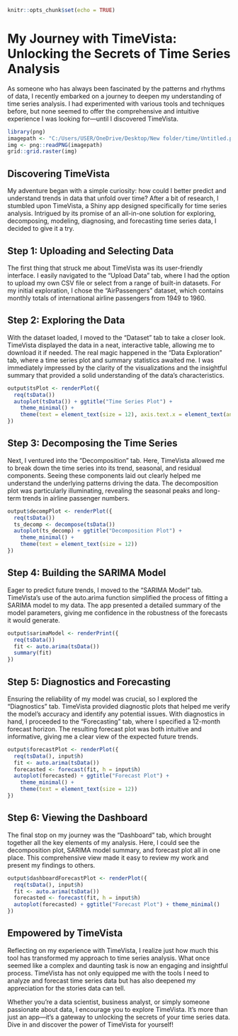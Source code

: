 ```r
knitr::opts_chunk$set(echo = TRUE)
```

# My Journey with TimeVista: Unlocking the Secrets of Time Series Analysis

As someone who has always been fascinated by the patterns and rhythms of data, I recently embarked on a journey to deepen my understanding of time series analysis. I had experimented with various tools and techniques before, but none seemed to offer the comprehensive and intuitive experience I was looking for—until I discovered TimeVista.

```r
library(png)
imagepath <- "C:/Users/USER/OneDrive/Desktop/New folder/time/Untitled.png"
img <- png::readPNG(imagepath)
grid::grid.raster(img)
```


## Discovering TimeVista
My adventure began with a simple curiosity: how could I better predict and understand trends in data that unfold over time? After a bit of research, I stumbled upon TimeVista, a Shiny app designed specifically for time series analysis. Intrigued by its promise of an all-in-one solution for exploring, decomposing, modeling, diagnosing, and forecasting time series data, I decided to give it a try.

## Step 1: Uploading and Selecting Data
The first thing that struck me about TimeVista was its user-friendly interface. I easily navigated to the "Upload Data" tab, where I had the option to upload my own CSV file or select from a range of built-in datasets. For my initial exploration, I chose the "AirPassengers" dataset, which contains monthly totals of international airline passengers from 1949 to 1960.

## Step 2: Exploring the Data
With the dataset loaded, I moved to the "Dataset" tab to take a closer look. TimeVista displayed the data in a neat, interactive table, allowing me to download it if needed. The real magic happened in the "Data Exploration" tab, where a time series plot and summary statistics awaited me. I was immediately impressed by the clarity of the visualizations and the insightful summary that provided a solid understanding of the data's characteristics.

```r
output$tsPlot <- renderPlot({
  req(tsData())
  autoplot(tsData()) + ggtitle("Time Series Plot") +
    theme_minimal() +
    theme(text = element_text(size = 12), axis.text.x = element_text(angle = 45, hjust = 1))
})

```

## Step 3: Decomposing the Time Series
Next, I ventured into the "Decomposition" tab. Here, TimeVista allowed me to break down the time series into its trend, seasonal, and residual components. Seeing these components laid out clearly helped me understand the underlying patterns driving the data. The decomposition plot was particularly illuminating, revealing the seasonal peaks and long-term trends in airline passenger numbers.

```r
output$decompPlot <- renderPlot({
  req(tsData())
  ts_decomp <- decompose(tsData())
  autoplot(ts_decomp) + ggtitle("Decomposition Plot") +
    theme_minimal() +
    theme(text = element_text(size = 12))
})

```

## Step 4: Building the SARIMA Model
Eager to predict future trends, I moved to the "SARIMA Model" tab. TimeVista's use of the auto.arima function simplified the process of fitting a SARIMA model to my data. The app presented a detailed summary of the model parameters, giving me confidence in the robustness of the forecasts it would generate.

```r
output$sarimaModel <- renderPrint({
  req(tsData())
  fit <- auto.arima(tsData())
  summary(fit)
})

```

## Step 5: Diagnostics and Forecasting
Ensuring the reliability of my model was crucial, so I explored the "Diagnostics" tab. TimeVista provided diagnostic plots that helped me verify the model's accuracy and identify any potential issues. With diagnostics in hand, I proceeded to the "Forecasting" tab, where I specified a 12-month forecast horizon. The resulting forecast plot was both intuitive and informative, giving me a clear view of the expected future trends.

```r
output$forecastPlot <- renderPlot({
  req(tsData(), input$h)
  fit <- auto.arima(tsData())
  forecasted <- forecast(fit, h = input$h)
  autoplot(forecasted) + ggtitle("Forecast Plot") +
    theme_minimal() +
    theme(text = element_text(size = 12))
})

```

## Step 6: Viewing the Dashboard
The final stop on my journey was the "Dashboard" tab, which brought together all the key elements of my analysis. Here, I could see the decomposition plot, SARIMA model summary, and forecast plot all in one place. This comprehensive view made it easy to review my work and present my findings to others.

```r
output$dashboardForecastPlot <- renderPlot({
  req(tsData(), input$h)
  fit <- auto.arima(tsData())
  forecasted <- forecast(fit, h = input$h)
  autoplot(forecasted) + ggtitle("Forecast Plot") + theme_minimal()
})

```

## Empowered by TimeVista
Reflecting on my experience with TimeVista, I realize just how much this tool has transformed my approach to time series analysis. What once seemed like a complex and daunting task is now an engaging and insightful process. TimeVista has not only equipped me with the tools I need to analyze and forecast time series data but has also deepened my appreciation for the stories data can tell.

Whether you're a data scientist, business analyst, or simply someone passionate about data, I encourage you to explore TimeVista. It's more than just an app—it's a gateway to unlocking the secrets of your time series data. Dive in and discover the power of TimeVista for yourself!